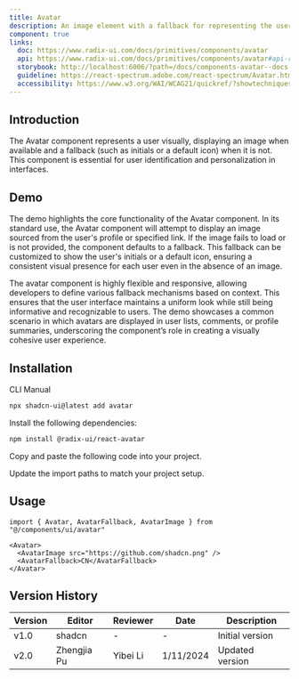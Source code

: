 ```yaml
---
title: Avatar
description: An image element with a fallback for representing the user.
component: true
links:
  doc: https://www.radix-ui.com/docs/primitives/components/avatar
  api: https://www.radix-ui.com/docs/primitives/components/avatar#api-reference
  storybook: http://localhost:6006/?path=/docs/components-avatar--docs
  guideline: https://react-spectrum.adobe.com/react-spectrum/Avatar.html
  accessibility: https://www.w3.org/WAI/WCAG21/quickref/?showtechniques=142#images-of-users
---
```


## Introduction

The Avatar component represents a user visually, displaying an image when available and a fallback (such as initials or a default icon) when it is not. This component is essential for user identification and personalization in interfaces.

## Demo

<ComponentPreview
  name="avatar-demo"
  title="Avatar"
  description="An avatar with a fallback."
/>

The demo highlights the core functionality of the Avatar component. In its standard use, the Avatar component will attempt to display an image sourced from the user's profile or specified link. If the image fails to load or is not provided, the component defaults to a fallback. This fallback can be customized to show the user's initials or a default icon, ensuring a consistent visual presence for each user even in the absence of an image.

The avatar component is highly flexible and responsive, allowing developers to define various fallback mechanisms based on context. This ensures that the user interface maintains a uniform look while still being informative and recognizable to users. The demo showcases a common scenario in which avatars are displayed in user lists, comments, or profile summaries, underscoring the component’s role in creating a visually cohesive user experience.

## Installation

<Tabs defaultValue="cli">

<TabsList>
  <TabsTrigger value="cli">CLI</TabsTrigger>
  <TabsTrigger value="manual">Manual</TabsTrigger>
</TabsList>

<TabsContent value="cli">

```bash
npx shadcn-ui@latest add avatar
```

</TabsContent>

<TabsContent value="manual">

<Steps>

<Step>Install the following dependencies:</Step>

```bash
npm install @radix-ui/react-avatar
```

<Step>Copy and paste the following code into your project.</Step>

<ComponentSource name="avatar" />

<Step>Update the import paths to match your project setup.</Step>

</Steps>

</TabsContent>

</Tabs>

## Usage

```tsx
import { Avatar, AvatarFallback, AvatarImage } from "@/components/ui/avatar"
```

```tsx
<Avatar>
  <AvatarImage src="https://github.com/shadcn.png" />
  <AvatarFallback>CN</AvatarFallback>
</Avatar>
```

## Version History

| Version | Editor      | Reviewer | Date      | Description     |
| ------- | ----------- | -------- | --------- | --------------- |
| v1.0    | shadcn      | -        | -         | Initial version |
| v2.0    | Zhengjia Pu | Yibei Li | 1/11/2024 | Updated version |
